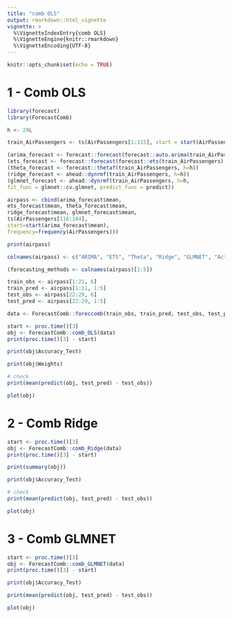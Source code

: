 ```yaml
---
title: "comb OLS"
output: rmarkdown::html_vignette
vignette: >
  %\VignetteIndexEntry{comb OLS}
  %\VignetteEngine{knitr::rmarkdown}
  %\VignetteEncoding{UTF-8}
---
```


```r
knitr::opts_chunk$set(echo = TRUE)
```

# 1 - Comb OLS  

```r
library(forecast)
library(ForecastComb)
```

```r
h <- 29L

train_AirPassengers <- ts(AirPassengers[1:115], start = start(AirPassengers), frequency = frequency(AirPassengers))

(arima_forecast <- forecast::forecast(forecast::auto.arima(train_AirPassengers), h=h))
(ets_forecast <- forecast::forecast(forecast::ets(train_AirPassengers), h=h))
(theta_forecast <- forecast::thetaf(train_AirPassengers, h=h))
(ridge_forecast <- ahead::dynrmf(train_AirPassengers, h=h))
(glmnet_forecast <- ahead::dynrmf(train_AirPassengers, h=h, 
fit_func = glmnet::cv.glmnet, predict_func = predict))
```

```r
airpass <- cbind(arima_forecast$mean, 
ets_forecast$mean, theta_forecast$mean, 
ridge_forecast$mean, glmnet_forecast$mean,
ts(AirPassengers[116:144], 
start=start(arima_forecast$mean),
frequency=frequency(AirPassengers)))
```

```r
print(airpass)
```

```r
colnames(airpass) <- c("ARIMA", "ETS", "Theta", "Ridge", "GLMNET", "Actual")
```

```r
(forecasting_methods <- colnames(airpass)[1:5])

train_obs <- airpass[1:21, 6]
train_pred <- airpass[1:21, 1:5]
test_obs <- airpass[22:29, 6]
test_pred <- airpass[22:29, 1:5]

data <- ForecastComb::foreccomb(train_obs, train_pred, test_obs, test_pred)
```

```r
start <- proc.time()[3]
obj <- ForecastComb::comb_OLS(data)
print(proc.time()[3] - start)

print(obj$Accuracy_Test)

print(obj$Weights)

# check
print(mean(predict(obj, test_pred) - test_obs))
```

```r
plot(obj)
```

# 2 - Comb Ridge

```r
start <- proc.time()[3]
obj <- ForecastComb::comb_Ridge(data)
print(proc.time()[3] - start)
```

```r
print(summary(obj))

print(obj$Accuracy_Test)

# check 
print(mean(predict(obj, test_pred) - test_obs))
```

```r
plot(obj)
```

# 3 - Comb GLMNET

```r
start <- proc.time()[3]
obj <- ForecastComb::comb_GLMNET(data)
print(proc.time()[3] - start)
```

```r
print(obj$Accuracy_Test)

print(mean(predict(obj, test_pred) - test_obs))
```

```r
plot(obj)
```

